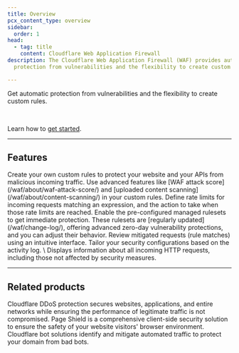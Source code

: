 ```yaml
---
title: Overview
pcx_content_type: overview
sidebar:
  order: 1
head:
  - tag: title
    content: Cloudflare Web Application Firewall
description: The Cloudflare Web Application Firewall (WAF) provides automatic
  protection from vulnerabilities and the flexibility to create custom rules.

---
```



<Description>

Get automatic protection from vulnerabilities and the flexibility to create custom rules. 
</Description>

<Plan type="all" />

<Render file="waf-intro" /> <br />

Learn how to [get started](/waf/get-started/).

***

## Features

<Feature header="Custom rules" href="/waf/custom-rules/">
Create your own custom rules to protect your website and your APIs from malicious incoming traffic. Use advanced features like [WAF attack score](/waf/about/waf-attack-score/) and [uploaded content scanning](/waf/about/content-scanning/) in your custom rules. 
</Feature>

<Feature header="Rate limiting rules" href="/waf/rate-limiting-rules/">
Define rate limits for incoming requests matching an expression, and the action to take when those rate limits are reached. 
</Feature>

<Feature header="Managed rules" href="/waf/managed-rules/">
Enable the pre-configured managed rulesets to get immediate protection. These rulesets are [regularly updated](/waf/change-log/), offering advanced zero-day vulnerability protections, and you can adjust their behavior. 
</Feature>

<Feature header="Security Events" href="/waf/analytics/security-events/" cta="Explore Security Events">
Review mitigated requests (rule matches) using an intuitive interface. Tailor your security configurations based on the activity log. 
</Feature>

<Feature header="Security Analytics" href="/waf/analytics/security-analytics/" cta="Explore Security Analytics">
\</*plan type="business"*/>
Displays information about all incoming HTTP requests, including those not affected by security measures. 
</Feature>

***

## Related products

<RelatedProduct header="DDoS Protection" href="/ddos-protection/" product="ddos-protection">
Cloudflare DDoS protection secures websites, applications, and entire networks while ensuring the performance of legitimate traffic is not compromised. 
</RelatedProduct>

<RelatedProduct header="Page Shield" href="/page-shield/" product="page-shield">
Page Shield is a comprehensive client-side security solution to ensure the safety of your website visitors' browser environment. 
</RelatedProduct>

<RelatedProduct header="Bots" href="/bots/" product="bots">
Cloudflare bot solutions identify and mitigate automated traffic to protect your domain from bad bots. 
</RelatedProduct>
